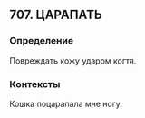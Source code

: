 ## 707. ЦАРАПАТЬ
### Определение
Повреждать кожу ударом когтя.

### Контексты
Кошка поцарапала мне ногу.


